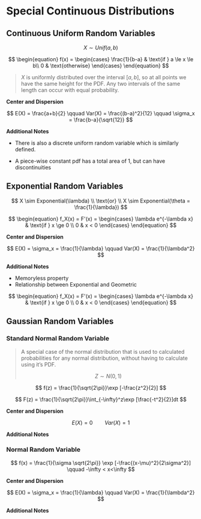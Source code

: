 # Special Continuous Distributions

## Continuous Uniform Random Variables

$$
X \sim Unif(a,b)
$$

$$
\begin{equation}
f(x) = \begin{cases}
\frac{1}{b-a} & \text{if } a \le x \le b\\
0 &  \text{otherwise}
\end{cases}
\end{equation}
$$

> $X$ is uniformly distributed over the interval $[a,b]$, so at all points we have the same height for the PDF. Any two intervals of the same length can occur with equal probability.

**Center and Dispersion**

$$
E(X) = \frac{a+b}{2} \qquad Var(X) = \frac{(b-a)^2}{12} \qquad  \sigma_x = \frac{b-a}{\sqrt{12}}
$$

**Additional Notes**

-   There is also a discrete uniform random variable which is similarly defined.

-   A piece-wise constant pdf has a total area of 1, but can have discontinuities

## Exponential Random Variables

$$
X \sim Exponential(\lambda) \\ \text{or} \\ X \sim Exponential(\theta = \frac{1}{\lambda})
$$

$$
\begin{equation}
f_X(x) = F'(x) = \begin{cases}
\lambda e^{-\lambda x} & \text{if } x \ge 0 \\
0 &  x < 0
\end{cases}
\end{equation}
$$

**Center and Dispersion**

$$
E(X) = \sigma_x = \frac{1}{\lambda} \qquad Var(X) = \frac{1}{\lambda^2} 
$$

**Additional Notes**

-   Memoryless property
-   Relationship between Exponential and Geometric

$$
\begin{equation}
f_X(x) = F'(x) = \begin{cases}
\lambda e^{-\lambda x} & \text{if } x \ge 0 \\
0 &  x < 0
\end{cases}
\end{equation}
$$

## Gaussian Random Variables

### Standard Normal Random Variable

> A special case of the normal distribution that is used to calculated probabilities for any normal distribution, without having to calculate using it's PDF.
>
> $$
> Z\sim N(0,1)
> $$

$$
f(z) = \frac{1}{\sqrt{2\pi}}\exp [-\frac{z^2}{2}]
$$

$$
F(z) = \frac{1}{\sqrt{2\pi}}\int_{-\infty}^z\exp [\frac{-t^2}{2}]dt
$$

**Center and Dispersion**

$$
E(X) = 0 \qquad Var(X) = 1
$$

**Additional Notes**

### Normal Random Variable

$$
f(x) = \frac{1}{\sigma \sqrt{2\pi}} \exp [-\frac{(x-\mu)^2}{2\sigma^2}] \qquad -\infty < x<\infty
$$

**Center and Dispersion**

$$
E(X) = \sigma_x = \frac{1}{\lambda} \qquad Var(X) = \frac{1}{\lambda^2} 
$$

**Additional Notes**
